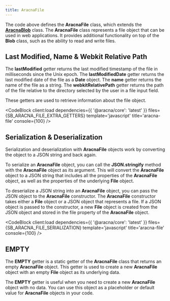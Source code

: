 ```yaml
---
title: AracnaFile
---
```



The code above defines the **AracnaFile** class, which extends the **[AracnaBlob](/core/classes/aracna-blob)** class. The **AracnaFile** class represents a file object that can be used in web applications. It provides additional functionality on top of the **Blob** class, such as the ability to read and write files.

## Last Modified, Name & Webkit Relative Path

The **lastModified** getter returns the last modified timestamp of the file in milliseconds since the Unix epoch.
The **lastModifiedDate** getter returns the last modified date of the file as a **Date** object.
The **name** getter returns the name of the file as a string.
The **webkitRelativePath** getter returns the path of the file relative to the directory selected by the user in a file input field.

These getters are used to retrieve information about the file object.

<CodeBlock
  client:load
  dependencies={{ '@aracna/core': 'latest' }}
  files={SB_ARACNA_FILE_EXTRA_GETTERS}
  template='javascript'
  title='aracna-file'
  console={100}
/>

## Serialization & Deserialization

Serialization and deserialization with **AracnaFile** objects work by converting the object to a JSON string and back again.

To serialize an **AracnaFile** object, you can call the **JSON.stringify** method with the **AracnaFile** object as its argument. This will convert the **AracnaFile** object to a JSON string that includes all the properties of the **AracnaFile** object, as well as the properties of the underlying **File** object.

To deserialize a JSON string into an **AracnaFile** object, you can pass the JSON object to the **AracnaFile** constructor. The **AracnaFile** constructor takes either a **File** object or a JSON object that represents a file. If a JSON object is passed to the constructor, a new **File** object is created from the JSON object and stored in the file property of the **AracnaFile** object.

<CodeBlock
  client:load
  dependencies={{ '@aracna/core': 'latest' }}
  files={SB_ARACNA_FILE_SERIALIZATION}
  template='javascript'
  title='aracna-file'
  console={100}
/>

## EMPTY

The **EMPTY** getter is a static getter of the **AracnaFile** class that returns an empty **AracnaFile** object. This getter is used to create a new **AracnaFile** object with an empty **File** object as its underlying data.

The **EMPTY** getter is useful when you need to create a new **AracnaFile** object with no data. You can use this object as a placeholder or default value for **AracnaFile** objects in your code.
